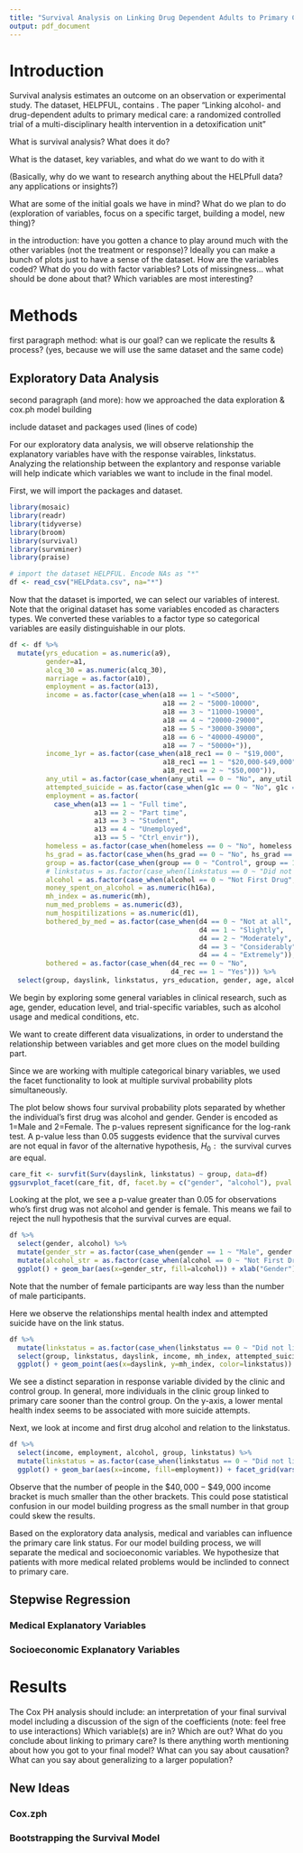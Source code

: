 ```yaml
---
title: "Survival Analysis on Linking Drug Dependent Adults to Primary Care"
output: pdf_document
---
```


# Introduction

Survival analysis estimates an outcome on an observation or experimental study. The dataset, HELPFUL, contains . The paper "Linking alcohol- and drug-dependent adults to primary medical care: a randomized controlled trial of a multi-disciplinary health intervention in a detoxification unit" 

What is survival analysis? What does it do?

What is the dataset, key variables, and what do we want to do with it

(Basically, why do we want to research anything about the HELPfull data? any applications or insights?)

What are some of the initial goals we have in mind? What do we plan to do (exploration of variables, focus on a specific target, building a model, new thing)?

in the introduction: have you gotten a chance to play around much with the other variables (not the treatment or response)?  Ideally you can make a bunch of plots just to have a sense of the dataset.  How are the variables coded?  What do you do with factor variables?  Lots of missingness…  what should be done about that?  Which variables are most interesting?

# Methods

first paragraph method: what is our goal? can we replicate the results & process? (yes, because we will use the same dataset and the same code)

## Exploratory Data Analysis

second paragraph (and more): how we approached the data exploration & cox.ph model building

include dataset and packages used (lines of code)

For our exploratory data analysis, we will observe relationship the explanatory variables have with the response vairables, linkstatus. Analyzing the relationship between the explantory and response variable will help indicate which variables we want to include in the final model. 

First, we will import the packages and dataset.
```r
library(mosaic)
library(readr)
library(tidyverse)
library(broom)
library(survival)
library(survminer)
library(praise)

# import the dataset HELPFUL. Encode NAs as "*"
df <- read_csv("HELPdata.csv", na="*")
```

Now that the dataset is imported, we can select our variables of interest. Note that the original dataset has some variables encoded as characters types. We converted these variables to a factor type so categorical variables are easily distinguishable in our plots. 

```r
df <- df %>%
  mutate(yrs_education = as.numeric(a9), 
         gender=a1, 
         alcq_30 = as.numeric(alcq_30), 
         marriage = as.factor(a10), 
         employment = as.factor(a13), 
         income = as.factor(case_when(a18 == 1 ~ "<5000", 
                                      a18 == 2 ~ "5000-10000", 
                                      a18 == 3 ~ "11000-19000",
                                      a18 == 4 ~ "20000-29000",
                                      a18 == 5 ~ "30000-39000",
                                      a18 == 6 ~ "40000-49000",
                                      a18 == 7 ~ "50000+")),
         income_1yr = as.factor(case_when(a18_rec1 == 0 ~ "$19,000", 
                                      a18_rec1 == 1 ~ "$20,000-$49,000", 
                                      a18_rec1 == 2 ~ "$50,000")), 
         any_util = as.factor(case_when(any_util == 0 ~ "No", any_util == 1 ~ "Yes")), 
         attempted_suicide = as.factor(case_when(g1c == 0 ~ "No", g1c == 1 ~ "Yes")), 
         employment = as.factor(
           case_when(a13 == 1 ~ "Full time", 
                     a13 == 2 ~ "Part time",
                     a13 == 3 ~ "Student", 
                     a13 == 4 ~ "Unemployed",
                     a13 == 5 ~ "Ctrl_envir")), 
         homeless = as.factor(case_when(homeless == 0 ~ "No", homeless == 1 ~ "Yes")),
         hs_grad = as.factor(case_when(hs_grad == 0 ~ "No", hs_grad == 1 ~ "Yes")),
         group = as.factor(case_when(group == 0 ~ "Control", group == 1 ~ "Clinic")),
         # linkstatus = as.factor(case_when(linkstatus == 0 ~ "Did not link to primary care", linkstatus == 1 ~ "Linked to Primary Care")),
         alcohol = as.factor(case_when(alcohol == 0 ~ "Not First Drug", alcohol == 1 ~ "First Drug Alcohol")),
         money_spent_on_alcohol = as.numeric(h16a),
         mh_index = as.numeric(mh),
         num_med_problems = as.numeric(d3),
         num_hospitilizations = as.numeric(d1),
         bothered_by_med = as.factor(case_when(d4 == 0 ~ "Not at all",
                                               d4 == 1 ~ "Slightly",
                                               d4 == 2 ~ "Moderately",
                                               d4 == 3 ~ "Considerably",
                                               d4 == 4 ~ "Extremely")),
         bothered = as.factor(case_when(d4_rec == 0 ~ "No",
                                        d4_rec == 1 ~ "Yes"))) %>% 
  select(group, dayslink, linkstatus, yrs_education, gender, age, alcohol, alcq_30, marriage, employment, income, income_1yr, any_util, attempted_suicide, homeless, hs_grad, money_spent_on_alcohol, mh_index, num_med_problems, num_hospitilizations,bothered_by_med, bothered)
```

We begin by exploring some general variables in clinical research, such as age, gender, education level, and trial-specific variables, such as alcohol usage and medical conditions, etc.

We want to create different data visualizations, in order to understand the relationship between variables and get more clues on the model building part.

Since we are working with multiple categorical binary variables, we used the facet functionality to look at multiple survival probability plots simultaneously. 

The plot below shows four survival probability plots separated by whether the individual's first drug was alcohol and gender. Gender is encoded as 1=Male and 2=Female. The p-values represent significance for the log-rank test. A p-value less than 0.05 suggests evidence that the survival curves are not equal in favor of the alternative hypothesis, $H_0: \text{ the survival curves are equal}$.

```r
care_fit <- survfit(Surv(dayslink, linkstatus) ~ group, data=df)
ggsurvplot_facet(care_fit, df, facet.by = c("gender", "alcohol"), pval = TRUE) + ggtitle("Survival Curves Based on Alcohol as 1st/2nd Drug and Gender")
```
Looking at the plot, we see a p-value greater than 0.05 for observations who's first drug was not alcohol and gender is female. This means we fail to reject the null hypothesis that the survival curves are equal. 

```r
df %>% 
  select(gender, alcohol) %>% 
  mutate(gender_str = as.factor(case_when(gender == 1 ~ "Male", gender == 2 ~ "Female"))) %>% 
  mutate(alcohol_str = as.factor(case_when(alcohol == 0 ~ "Not First Drug", alcohol == 1 ~ "First Drug Alcohol"))) %>% 
  ggplot() + geom_bar(aes(x=gender_str, fill=alcohol)) + xlab("Gender") + ylab("Number of Observations") + ggtitle("People who Used Alcohol as First/Second Drug by Gender")
```
Note that the number of female participants are way less than the number of male participants. 

Here we observe the relationships mental health index and attempted suicide have on the link status.
```r
df %>% 
  mutate(linkstatus = as.factor(case_when(linkstatus == 0 ~ "Did not link to primary care", linkstatus == 1 ~ "Linked to Primary Care"))) %>% 
  select(group, linkstatus, dayslink, income, mh_index, attempted_suicide) %>% 
  ggplot() + geom_point(aes(x=dayslink, y=mh_index, color=linkstatus)) + facet_grid(vars(attempted_suicide), vars(group)) + ylab("Mental Health Index") + xlab("Time") + ggtitle("Mental Health Index Grouped by Attemped Suicide and Study Response")
```
We see a distinct separation in response variable divided by the clinic and control group. In general, more individuals in the clinic group linked to primary care sooner than the control group. On the y-axis, a lower mental health index seems to be associated with more suicide attempts. 

Next, we look at income and first drug alcohol and relation to the linkstatus. 
```r
df %>% 
  select(income, employment, alcohol, group, linkstatus) %>% 
  mutate(linkstatus = as.factor(case_when(linkstatus == 0 ~ "Did not link to primary care", linkstatus == 1 ~ "Linked to Primary Care")),) %>% 
  ggplot() + geom_bar(aes(x=income, fill=employment)) + facet_grid(vars(alcohol), vars(linkstatus)) + coord_flip() + ggtitle("Primary Care Status Based on Income and Alcohol 1st/2nd Drug") +  xlab("Income") + ylab("Number of Observations")
``` 
Observe that the number of people in the $\$40,000 - \$49,000$ income bracket is much smaller than the other brackets. This could pose statistical confusion in our model building progress as the small number in that group could skew the results. 

Based on the exploratory data analysis, medical and variables can influence the primary care link status. For our model building process, we will separate the medical and socioeconomic variables. We hypothesize that patients with more medical related problems would be inclinded to connect to primary care. 

## Stepwise Regression

### Medical Explanatory Variables



### Socioeconomic Explanatory Variables



# Results 

The Cox PH analysis should include: an interpretation of your final survival model including a discussion of the sign of the coefficients (note: feel free to use interactions) Which variable(s) are in? Which
are out? What do you conclude about linking to primary care? Is there anything worth mentioning
about how you got to your final model? What can you say about causation? What can you say about
generalizing to a larger population?


## New Ideas

### Cox.zph

### Bootstrapping the Survival Model